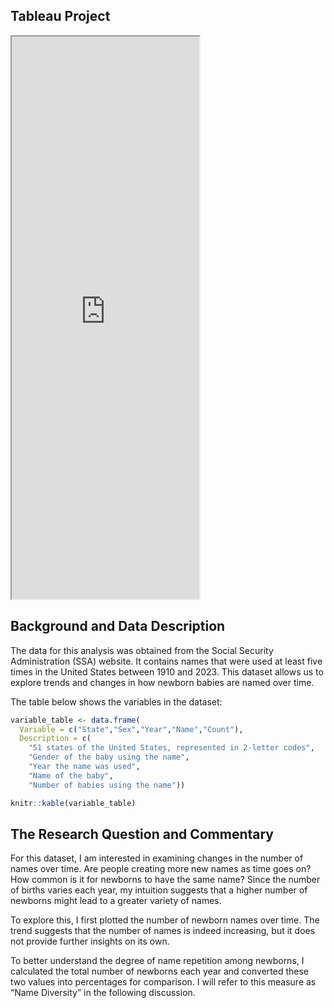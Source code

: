 ## Tableau Project
<iframe src="https://public.tableau.com/app/profile/yingting.lu/viz/AS4_17395049172950/TheSecretofBabyNamingWhichPlacesHavetheLeastCreativeParents?publish=yes" height="900px"></iframe>

## Background and Data Description
The data for this analysis was obtained from the Social Security Administration (SSA) website. It contains names that were used at least five times in the United States between 1910 and 2023. This dataset allows us to explore trends and changes in how newborn babies are named over time.

The table below shows the variables in the dataset:
```r

variable_table <- data.frame(
  Variable = c("State","Sex","Year","Name","Count"),
  Description = c(
    "51 states of the United States, represented in 2-letter codes",
    "Gender of the baby using the name",
    "Year the name was used",
    "Name of the baby",
    "Number of babies using the name"))

knitr::kable(variable_table)
```

## The Research Question and Commentary
For this dataset, I am interested in examining changes in the number of names over time. Are people creating more new names as time goes on? How common is it for newborns to have the same name? Since the number of births varies each year, my intuition suggests that a higher number of newborns might lead to a greater variety of names.

To explore this, I first plotted the number of newborn names over time. The trend suggests that the number of names is indeed increasing, but it does not provide further insights on its own.

To better understand the degree of name repetition among newborns, I calculated the total number of newborns each year and converted these two values into percentages for comparison. I will refer to this measure as "Name Diversity" in the following discussion.
 
 

